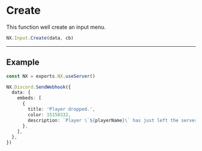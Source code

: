 
# Create

This function well create an input menu.

```typescript
NX.Input.Create(data, cb)
```

---

## Example

<Tabs>
<TabItem value="ts" label="TypeScript">

```typescript
const NX = exports.NX.useServer()

NX.Discord.SendWebhook({
  data: {
    embeds: [
      {
        title: 'Player dropped.',
        color: 15158332,
        description: `Player \`${playerName}\` has just left the server.`,
      },
    ],
  },
})
```

</TabItem>
</Tabs>
